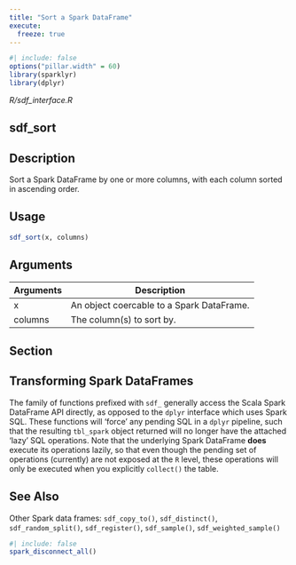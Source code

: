 ```yaml
---
title: "Sort a Spark DataFrame"
execute:
  freeze: true
---
```


```r
#| include: false
options("pillar.width" = 60)
library(sparklyr) 
library(dplyr)
```

*R/sdf_interface.R*

## sdf_sort

## Description
Sort a Spark DataFrame by one or more columns, with each column sorted in ascending order. 


## Usage
```r
sdf_sort(x, columns) 
```

## Arguments
|Arguments|Description|
|---|---|
| x | An object coercable to a Spark DataFrame. |
| columns | The column(s) to sort by. |


## Section

## Transforming Spark DataFrames

The family of functions prefixed with `sdf_` generally access the Scala Spark DataFrame API directly, as opposed to the `dplyr` interface which uses Spark SQL. These functions will 'force' any pending SQL in a `dplyr` pipeline, such that the resulting `tbl_spark` object returned will no longer have the attached 'lazy' SQL operations. Note that the underlying Spark DataFrame **does** execute its operations lazily, so that even though the pending set of operations (currently) are not exposed at the `R` level, these operations will only be executed when you explicitly `collect()` the table. 




## See Also
Other Spark data frames:  `sdf_copy_to()`, `sdf_distinct()`, `sdf_random_split()`, `sdf_register()`, `sdf_sample()`, `sdf_weighted_sample()`


```r
#| include: false
spark_disconnect_all()
```
